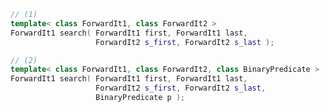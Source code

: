 ```cpp
// (1)
template< class ForwardIt1, class ForwardIt2 >
ForwardIt1 search( ForwardIt1 first, ForwardIt1 last,
                   ForwardIt2 s_first, ForwardIt2 s_last );

// (2)
template< class ForwardIt1, class ForwardIt2, class BinaryPredicate >
ForwardIt1 search( ForwardIt1 first, ForwardIt1 last,
                   ForwardIt2 s_first, ForwardIt2 s_last,
                   BinaryPredicate p );
```
